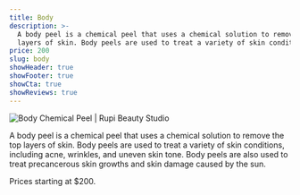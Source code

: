 ```yaml
---
title: Body
description: >-
  A body peel is a chemical peel that uses a chemical solution to remove the top
  layers of skin. Body peels are used to treat a variety of skin conditions.
price: 200
slug: body
showHeader: true
showFooter: true
showCta: true
showReviews: true
---
```


![Body Chemical Peel | Rupi Beauty Studio](/uploads/services/chemical-peels.webp 'Body Chemical Peel | Rupi Beauty Studio')

A body peel is a chemical peel that uses a chemical solution to remove the top layers of skin. Body peels are used to treat a variety of skin conditions, including acne, wrinkles, and uneven skin tone. Body peels are also used to treat precancerous skin growths and skin damage caused by the sun.

Prices starting at $200.
